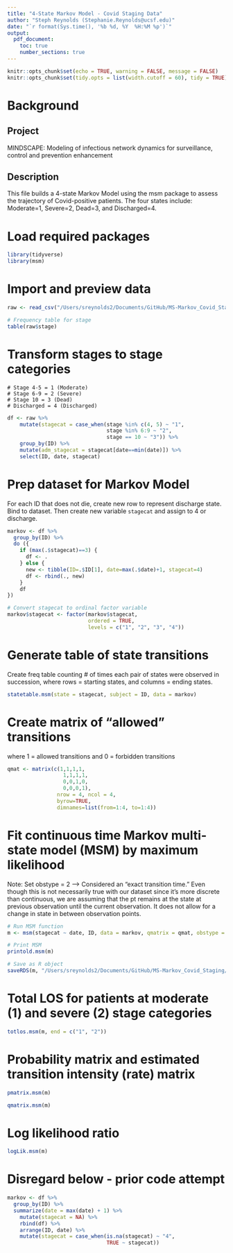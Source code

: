 ```yaml
---
title: "4-State Markov Model - Covid Staging Data"
author: "Steph Reynolds (Stephanie.Reynolds@ucsf.edu)"
date: "`r format(Sys.time(), '%b %d, %Y  %H:%M %p')`"
output:
  pdf_document:
    toc: true
    number_sections: true
---
```


```r
knitr::opts_chunk$set(echo = TRUE, warning = FALSE, message = FALSE)
knitr::opts_chunk$set(tidy.opts = list(width.cutoff = 60), tidy = TRUE)
```

# Background

## Project 
MINDSCAPE: Modeling of infectious network dynamics for surveillance, control and prevention enhancement

## Description
This file builds a 4-state Markov Model using the msm package to assess the trajectory of Covid-positive patients. The four states include: Moderate=1, Severe=2, Dead=3, and Discharged=4.

# Load required packages
```r
library(tidyverse)
library(msm)
```

# Import and preview data
```r
raw <- read_csv("/Users/sreynolds2/Documents/GitHub/MS-Markov_Covid_Staging/data/dm_stg_clean_11.08.21.csv")

# Frequency table for stage
table(raw$stage)
```

# Transform stages to stage categories

    # Stage 4-5 = 1 (Moderate)
    # Stage 6-9 = 2 (Severe)
    # Stage 10 = 3 (Dead)
    # Discharged = 4 (Discharged)
```r
df <- raw %>%
    mutate(stagecat = case_when(stage %in% c(4, 5) ~ "1",
                                stage %in% 6:9 ~ "2",
                                stage == 10 ~ "3")) %>% 
    group_by(ID) %>% 
    mutate(adm_stagecat = stagecat[date==min(date)]) %>% 
    select(ID, date, stagecat) 
```

# Prep dataset for Markov Model
For each ID that does not die, create new row to represent discharge state. Bind to dataset.
Then create new variable `stagecat` and assign to 4 or discharge. 
```r
markov <- df %>%
  group_by(ID) %>%
  do ({
    if (max(.$stagecat)==3) {
      df <- .
    } else {
      new <- tibble(ID=.$ID[1], date=max(.$date)+1, stagecat=4)
      df <- rbind(., new)
    }
    df
})

# Convert stagecat to ordinal factor variable
markov$stagecat <- factor(markov$stagecat, 
                          ordered = TRUE, 
                          levels = c("1", "2", "3", "4"))
```
    
# Generate table of state transitions
Create freq table counting # of times each pair of states were observed in succession, where rows = starting states, and columns = ending states.
```r
statetable.msm(state = stagecat, subject = ID, data = markov)
```

# Create matrix of "allowed" transitions
where 1 = allowed transitions and 0 = forbidden transitions 
```r
qmat <- matrix(c(1,1,1,1,
                  1,1,1,1,
                  0,0,1,0,
                  0,0,0,1),
                nrow = 4, ncol = 4,
                byrow=TRUE,
                dimnames=list(from=1:4, to=1:4))
```

# Fit continuous time Markov multi-state model (MSM) by maximum likelihood
Note: Set obstype = 2 --> Considered an "exact transition time." Even though this is not necessarily true with our dataset since it's more discrete than continuous, we are assuming that the pt remains at the state at previous observation until the current observation. It does not allow for a change in state in between observation points.
```r
# Run MSM function
m <- msm(stagecat ~ date, ID, data = markov, qmatrix = qmat, obstype = 2)

# Print MSM 
printold.msm(m)

# Save as R object
saveRDS(m, "/Users/sreynolds2/Documents/GitHub/MS-Markov_Covid_Staging/4-state_MM")
```

# Total LOS for patients at moderate (1) and severe (2) stage categories
```r
totlos.msm(m, end = c("1", "2"))
```

# Probability matrix and estimated transition intensity (rate) matrix
```r
pmatrix.msm(m)

qmatrix.msm(m)
```

# Log likelihood ratio
```r
logLik.msm(m)
```

# Disregard below - prior code attempt 
```r
markov <- df %>% 
  group_by(ID) %>% 
  summarize(date = max(date) + 1) %>%
    mutate(stagecat = NA) %>%
    rbind(df) %>%
    arrange(ID, date) %>%
    mutate(stagecat = case_when(is.na(stagecat) ~ "4",
                                TRUE ~ stagecat))
```


